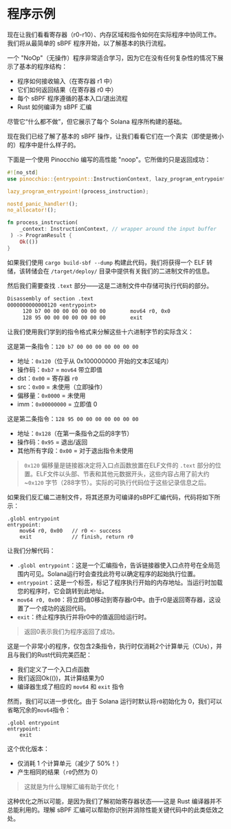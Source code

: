 
# 程序示例 

现在让我们看看寄存器（r0-r10）、内存区域和指令如何在实际程序中协同工作。我们将从最简单的 sBPF 程序开始，以了解基本的执行流程。

<ArticleSection name="NoOp-program" id="noop-program" level="h2" />

一个 "NoOp"（无操作）程序非常适合学习，因为它在没有任何复杂性的情况下展示了基本的程序结构：
- 程序如何接收输入（在寄存器 r1 中）
- 它们如何返回结果（在寄存器 r0 中）
- 每个 sBPF 程序遵循的基本入口/退出流程
- Rust 如何编译为 sBPF 汇编

尽管它“什么都不做”，但它展示了每个 Solana 程序所构建的基础。

现在我们已经了解了基本的 sBPF 操作，让我们看看它们在一个真实（即使是微小的）程序中是什么样子的。

<ArticleSection name="Pinocchio NoOp" id="pinocchio-noop" level="h2" />

下面是一个使用 Pinocchio 编写的高性能 "noop"。它所做的只是返回成功：

```rust
#![no_std]
use pinocchio::{entrypoint::InstructionContext, lazy_program_entrypoint, no_allocator, nostd_panic_handler, ProgramResult};

lazy_program_entrypoint!(process_instruction);

nostd_panic_handler!();
no_allocator!();

fn process_instruction(
    _context: InstructionContext, // wrapper around the input buffer
 ) -> ProgramResult {
    Ok(())
}
```

如果我们使用 `cargo build-sbf --dump` 构建此代码，我们将获得一个 ELF 转储，该转储会在 `/target/deploy/` 目录中提供有关我们的二进制文件的信息。

然后我们需要查找 `.text` 部分——这是二进制文件中存储可执行代码的部分。

```pinocchio_noop-dump.txt
Disassembly of section .text
0000000000000120 <entrypoint>
     120 b7 00 00 00 00 00 00 00      	mov64 r0, 0x0
     128 95 00 00 00 00 00 00 00      	exit
```

让我们使用我们学到的指令格式来分解这些十六进制字节的实际含义：

这是第一条指令：`120 b7 00 00 00 00 00 00 00`
- 地址：`0x120`（位于从 0x100000000 开始的文本区域内）
- 操作码：`0xb7` = `mov64` 带立即值
- dst：`0x00` = 寄存器 `r0`
- src：`0x00` = 未使用（立即操作）
- 偏移量：`0x0000` = 未使用
- imm：`0x00000000` = 立即值 0

这是第二条指令：`128 95 00 00 00 00 00 00 00`
- 地址：`0x128`（在第一条指令之后的8字节）
- 操作码：`0x95` = 退出/返回
- 其他所有字段：`0x00` = 对于退出指令未使用

> `0x120` 偏移量是链接器决定将入口点函数放置在ELF文件的 `.text` 部分的位置。ELF文件以头部、节表和其他元数据开头，这些内容占用了前大约 ~`0x120` 字节（288字节）。实际的可执行代码位于这些记录信息之后。

<ArticleSection name="Assembly NoOp" id="assembly-noop" level="h2" />

如果我们反汇编二进制文件，将其还原为可编译的sBPF汇编代码，代码将如下所示：

```sbpf
.globl entrypoint
entrypoint:
    mov64 r0, 0x00   // r0 <- success
    exit             // finish, return r0
```

让我们分解代码：
- `.globl entrypoint`：这是一个汇编指令，告诉链接器使入口点符号在全局范围内可见。Solana运行时会查找此符号以确定程序的起始执行位置。
- `entrypoint`：这是一个标签，标记了程序执行开始的内存地址。当运行时加载您的程序时，它会跳转到此地址。
- `mov64 r0, 0x00`：将立即值0移动到寄存器r0中。由于r0是返回寄存器，这设置了一个成功的返回代码。
- `exit`：终止程序执行并将r0中的值返回给运行时。

> 返回0表示我们为程序返回了成功。

这是一个非常小的程序，仅包含2条指令，执行时仅消耗2个计算单元（CUs），并且与我们的Rust代码完美匹配：
- 我们定义了一个入口点函数
- 我们返回Ok(())，其计算结果为0
- 编译器生成了相应的 `mov64` 和 `exit` 指令

<ArticleSection name="优化的汇编 NoOp" id="optimized-assembly-noop" level="h2" />

然而，我们可以进一步优化。由于 Solana 运行时默认将`r0`初始化为 0，我们可以省略冗余的`mov64`指令：

```sbpf
.globl entrypoint
entrypoint:
    exit
```

这个优化版本：
- 仅消耗 1 个计算单元（减少了 50%！）
- 产生相同的结果（`r0`仍然为 0）

> 这就是为什么理解汇编有助于优化！

这种优化之所以可能，是因为我们了解初始寄存器状态——这是 Rust 编译器并不总能利用的。理解 sBPF 汇编可以帮助你识别并消除性能关键代码中的此类低效之处。
